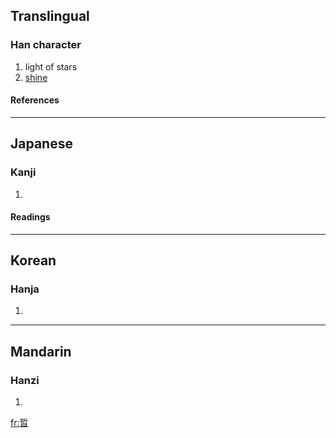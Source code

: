 {{see|晰}}

==Translingual==
===Han character===
{{Han char|rn=72|rad=日|as=07|sn=11|four=5260<sub>2</sub>|canj=手中日 (QLA)}}
# light of stars
# [[shine]]
====References====
{{Han ref|kx=0496.030|dkj=13953|dj=0862.080|hdz=21510.080|uh=6662|ud=26210|bh=D5AE|bd=54702}}

----
==Japanese==
===Kanji===
{{ja-kanji|grade=|rs=日07}}
# {{defn|Japanese}} 
====Readings====
{{ja-readings|on=[[せつ]] (setsu), [[せい]] (sei)|kun=[[あきらか]] (akiraka)}}

----
==Korean==
===Hanja===
{{ko-hanja|hangeul=[[절]], [[제]]|eumhun=|rv=jeol, je|mr=chŏl, che|y=cel, cye}}
# {{defn|Korean}}

----
==Mandarin==
===Hanzi===
{{cmn-hanzi|pin=[[zhē]] (zhe1)|wg=che<sup>1</sup>}}
# {{defn|Mandarin}}

[[fr:晢]]